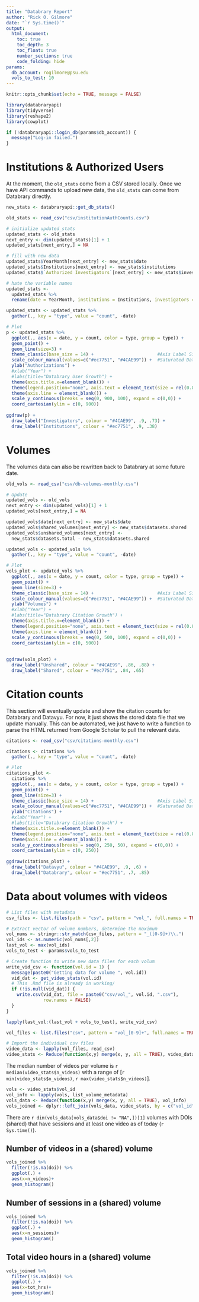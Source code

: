 ```yaml
---
title: "Databrary Report"
author: "Rick O. Gilmore"
date: "`r Sys.time()`"
output:
  html_document:
    toc: true
    toc_depth: 3
    toc_float: true
    number_sections: true
    code_folding: hide
params:
  db_account: rogilmore@psu.edu
  vols_to_test: 10
---
```


```r
knitr::opts_chunk$set(echo = TRUE, message = FALSE)

library(databraryapi)
library(tidyverse)
library(reshape2)
library(cowplot)

if (!databraryapi::login_db(params$db_account)) {
  message("Log-in failed.")
}
```

# Institutions & Authorized Users

At the moment, the `old_stats` come from a CSV stored locally.
Once we have API commands to upload new data, the `old_stats` can come from Databrary directly.

```r
new_stats <- databraryapi::get_db_stats()

old_stats <- read_csv("csv/institutionAuthCounts.csv")

# initialize updated_stats
updated_stats <- old_stats
next_entry <- dim(updated_stats)[1] + 1
updated_stats[next_entry,] = NA

# fill with new data
updated_stats$YearMonth[next_entry] <- new_stats$date
updated_stats$Institutions[next_entry] <- new_stats$institutions
updated_stats$`Authorized Investigators`[next_entry] <- new_stats$investigators

# hate the variable names
updated_stats <- 
  updated_stats %>%
  rename(date = YearMonth, institutions = Institutions, investigators = `Authorized Investigators`)
```

```r
updated_stats <- updated_stats %>%
  gather(., key = "type", value = "count", -date)

# Plot
p <- updated_stats %>%
  ggplot(., aes(x = date, y = count, color = type, group = type)) +
  geom_point() + 
  geom_line(size=3) +
  theme_classic(base_size = 14) +                        #Axis Label Size
  scale_colour_manual(values=c("#ec7751", "#4CAE99")) +  #Saturated Databrary Colors 
  ylab("Authorizations") +
  #xlab("Year") +
  #labs(title="Databrary User Growth") +
  theme(axis.title.x=element_blank()) +
  theme(legend.position="none", axis.text = element_text(size = rel(0.8), colour = "black")) +    #Axis text size and color
  theme(axis.line = element_blank()) +
  scale_y_continuous(breaks = seq(0, 900, 100), expand = c(0,0)) +
  coord_cartesian(ylim = c(0, 900))
  
ggdraw(p) + 
  draw_label("Investigators", colour = "#4CAE99", .9, .73) +
  draw_label("Institutions", colour = "#ec7751", .9, .38)
```

# Volumes

The volumes data can also be rewritten back to Databrary at some future date.

```r
old_vols <- read_csv("csv/db-volumes-monthly.csv")

# Update
updated_vols <- old_vols
next_entry <- dim(updated_vols)[1] + 1
updated_vols[next_entry,] = NA

updated_vols$date[next_entry] <- new_stats$date
updated_vols$shared_volumes[next_entry] <- new_stats$datasets.shared
updated_vols$unshared_volumes[next_entry] <- 
  new_stats$datasets.total - new_stats$datasets.shared
```

```r
updated_vols <- updated_vols %>%
  gather(., key = "type", value = "count", -date)

# Plot
vols_plot <- updated_vols %>%
  ggplot(., aes(x = date, y = count, color = type, group = type)) +
  geom_point() + 
  geom_line(size=3) +
  theme_classic(base_size = 14) +                        #Axis Label Size
  scale_colour_manual(values=c("#ec7751", "#4CAE99")) +  #Saturated Databrary Colors 
  ylab("Volumes") +
  #xlab("Year") +
  #labs(title="Databrary Citation Growth") +
  theme(axis.title.x=element_blank()) +
  theme(legend.position="none", axis.text = element_text(size = rel(0.8), colour = "black")) +    #Axis text size and color
  theme(axis.line = element_blank()) +
  scale_y_continuous(breaks = seq(0, 500, 100), expand = c(0,0)) +
  coord_cartesian(ylim = c(0, 500))
  
  
ggdraw(vols_plot) + 
  draw_label("Unshared", colour = "#4CAE99", .86, .88) +
  draw_label("Shared", colour = "#ec7751", .84, .65)

```

# Citation counts

This section will eventually update and show the citation counts for Databrary and Datavyu.
For now, it just shows the stored data file that we update manually.
This can be automated, we just have to write a function to parse the HTML returned from Google Scholar to pull the relevant data.

<!-- Here we plot all Databrary and Datavyu Citations vs. date. I used https://www.hexcolortool.com to saturate the Databrary colors ("#fadbc7", "#b2ddd4") so they are darker on the graph. -->

```r
citations <- read_csv("csv/citations-monthly.csv")

citations <- citations %>%
  gather(., key = "type", value = "count", -date)

# Plot
citations_plot <- 
  citations %>%
  ggplot(., aes(x = date, y = count, color = type, group = type)) +
  geom_point() + 
  geom_line(size=3) +
  theme_classic(base_size = 14) +                        #Axis Label Size
  scale_colour_manual(values=c("#ec7751", "#4CAE99")) +  #Saturated Databrary Colors 
  ylab("Citations") +
  #xlab("Year") +
  #labs(title="Databrary Citation Growth") +
  theme(axis.title.x=element_blank()) +
  theme(legend.position="none", axis.text = element_text(size = rel(0.8), colour = "black")) +    #Axis text size and color
  theme(axis.line = element_blank()) +
  scale_y_continuous(breaks = seq(0, 250, 50), expand = c(0,0)) +
  coord_cartesian(ylim = c(0, 250))
  
ggdraw(citations_plot) + 
  draw_label("Datavyu", colour = "#4CAE99", .9, .6) +
  draw_label("Databrary", colour = "#ec7751", .7, .85)
```

# Data about volumes with videos

```r
# List files with metadata
csv_files <- list.files(path = "csv", pattern = "vol_", full.names = TRUE)

# Extract vector of volume numbers, determine the maximum
vol_nums <- stringr::str_match(csv_files, pattern = "_([0-9]+)\\.")
vol_ids <- as.numeric(vol_nums[,2])
last_vol <- max(vol_ids)
vols_to_test <- params$vols_to_test

# Create function to write new data files for each volum
write_vid_csv <- function(vol.id = 1) {
  message(paste0("Getting data for volume ", vol.id))
  vid_dat <- get_video_stats(vol.id)
  # This .Rmd file is already in working/
  if (!is.null(vid_dat)) {
    write.csv(vid_dat, file = paste0("csv/vol_", vol.id, ".csv"),
              row.names = FALSE)
  }
} 
```

```r
lapply(last_vol:(last_vol + vols_to_test), write_vid_csv)
```

```r
vol_files <- list.files("csv", pattern = "vol_[0-9]+", full.names = TRUE)

# Import the individual csv files
video_data <- lapply(vol_files, read_csv)
video_stats <- Reduce(function(x,y) merge(x, y, all = TRUE), video_data)
```

The median number of videos per volume is `r median(video_stats$n_videos)` with a range of [`r min(video_stats$n_videos)`, `r max(video_stats$n_videos)`].

```r
vols <- video_stats$vol_id
vol_info <- lapply(vols, list_volume_metadata)
vols_data <- Reduce(function(x,y) merge(x, y, all = TRUE), vol_info)
vols_joined <- dplyr::left_join(vols_data, video_stats, by = c("vol_id" = "vol_id"))
```

<!-- NB: -->

<!-- Permission 2: Access via Databrary sharing only -->
<!-- Permission 3: Non-named collaborator (through X?) -->
<!-- Permission 4: Named collaborator -->
<!-- Permission 5: Investigator, Volume overview shared OR Private -->

<!-- I need to dig in to determine what variable depicts the sharing level. -->

<!-- For now, let's note that volumes with permission == 2 are available to all Databrary users. -->
<!-- Volumes with a DOI have partial information available to all Databrary users. -->

There are `r dim(vols_data[vols_data$doi != "NA",])[1]` volumes with DOIs (shared) that have sessions and at least one video as of today (`r Sys.time()`).

<!-- Let's export a CSV of these. -->

<!-- ```{r} -->
<!-- shared_vols_w_video <- vols_joined %>%  -->
<!--   dplyr::filter(doi != "NA") -->

<!-- write.csv(shared_vols_w_video, file = "shared_vols_w_video_2018-12-28.csv", row.names = FALSE) -->
<!-- ``` -->

## Number of videos in a (shared) volume

```r
vols_joined %>%
  filter(!is.na(doi)) %>%
  ggplot(.) +
  aes(x=n_videos)+
  geom_histogram()
```

## Number of sessions in a (shared) volume

```r
vols_joined %>%
  filter(!is.na(doi)) %>%
  ggplot(.) +
  aes(x=n_sessions)+
  geom_histogram()
```

## Total video hours in a (shared) volume

```r
vols_joined %>%
  filter(!is.na(doi)) %>%
  ggplot(.) +
  aes(x=tot_hrs)+
  geom_histogram()
```

